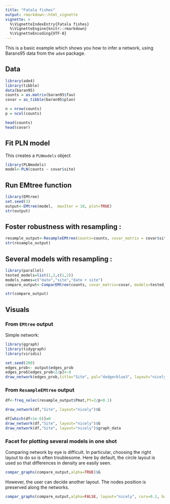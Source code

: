 ```yaml
---
title: "Fatala fishes"
output: rmarkdown::html_vignette
vignette: >
  %\VignetteIndexEntry{Fatala fishes}
  %\VignetteEngine{knitr::rmarkdown}
  %\VignetteEncoding{UTF-8}
---
```


 
This is a basic example which shows you how to infer a network, using Barans95 data from the `ade4` package.

## Data


```r
library(ade4)
library(tibble)
data(baran95)
counts = as.matrix(baran95$fau)
covar = as_tibble(baran95$plan)

n = nrow(counts)
p = ncol(counts)
```
```r
head(counts)
head(covar)
```

## Fit PLN model
This creates a `PLNmodels` object
```r
library(PLNmodels)
model<-PLN(counts ~ covar$site)
```

## Run EMtree function

```r
library(EMtree)
set.seed(3)
output<-EMtree(model,  maxIter = 10, plot=TRUE)
str(output)
```

## Foster robustness with resampling :


```r
resample_output<-ResampleEMtree(counts=counts, covar_matrix = covar$site , S=5, maxIter=10,cond.tol=1e-8, cores=1)
str(resample_output)
```

## Several models with resampling :


```r
library(parallel)
tested_models=list(1,2,c(1,2))
models_names=c("date","site","date + site")
compare_output<-ComparEMtree(counts, covar_matrix=covar, models=tested_models, m_names=models_names, Pt=0.15,  S=3, maxIter=5,cond.tol=1e-8,cores=1)

str(compare_output)
```

## Visuals
### From `EMtree` output

Simple network:

```r
library(ggraph)
library(tidygraph)
library(viridis)

set.seed(200)
edges_prob<- output$edges_prob
edges_prob[edges_prob<2/p]<-0
draw_network(edges_prob,title="Site", pal="dodgerblue3", layout="nicely",curv=0.1)$G

```

### From `ResampleEMtree` output

```r

df<-freq_selec(resample_output$Pmat,Pt=2/p+0.1)

draw_network(df,"Site", layout="nicely")$G

df[which(df<1e-6)]=0
draw_network(df,"Site", layout="nicely")$G
draw_network(df,"Site", layout="nicely")$graph_data

```

### Facet for plotting several models in one shot

Comparing network by eye is difficult. In particular, choosing the right layout to do so is often troublesome. Here by default, the circle layout is used so that differences in density are easily seen.

```r
compar_graphs(compare_output,alpha=TRUE)$G
```

However, the user can decide another layout. The nodes position is preserved along the networks.

```r
compar_graphs(compare_output,alpha=FALSE, layout="nicely", curv=0.1, base_model="site")$G
```



